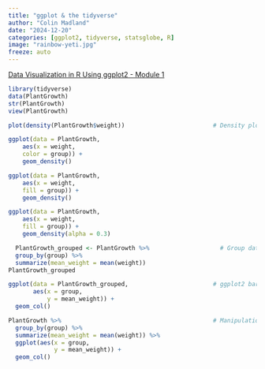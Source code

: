 ```yaml
---
title: "ggplot & the tidyverse"
author: "Colin Madland"
date: "2024-12-20"
categories: [ggplot2, tidyverse, statsglobe, R]
image: "rainbow-yeti.jpg"
freeze: auto
---
```


[Data Visualization in R Using ggplot2 - Module 1](https://statisticsglobe.com/online-course-data-visualization-ggplot2-r)
```r
library(tidyverse)
data(PlantGrowth) 
str(PlantGrowth)
view(PlantGrowth)
```

```r
plot(density(PlantGrowth$weight))                         # Density plot using base R
```

```r
ggplot(data = PlantGrowth,
    aes(x = weight,
    color = group)) +
    geom_density()
```

```r
ggplot(data = PlantGrowth,
    aes(x = weight,
    fill = group)) +
    geom_density()
```

```r
ggplot(data = PlantGrowth,
    aes(x = weight,
    fill = group)) +
    geom_density(alpha = 0.3)
```

```r
  PlantGrowth_grouped <- PlantGrowth %>%                    # Group data using dplyr
  group_by(group) %>% 
  summarize(mean_weight = mean(weight))
PlantGrowth_grouped
```

```r
ggplot(data = PlantGrowth_grouped,                        # ggplot2 bar chart
       aes(x = group,
           y = mean_weight)) +
  geom_col()
```

```r
PlantGrowth %>%                                           # Manipulation & visualization
  group_by(group) %>% 
  summarize(mean_weight = mean(weight)) %>% 
  ggplot(aes(x = group,
             y = mean_weight)) +
  geom_col()
```

 